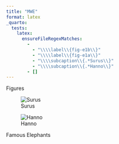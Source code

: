 ```yaml
---
title: "MWE"
format: latex
_quarto:
  tests:
    latex:
      ensureFileRegexMatches:
        - 
          - "\\\\label\\{fig-e1b\\}"
          - "\\\\label\\{fig-e1a\\}"
          - "\\\\subcaption\\{.*Surus\\}"
          - "\\\\subcaption\\{.*Hanno\\}"
        - []
---
```


Figures

::: {#fig-elephants layout-ncol="2"}

![Surus](elephant.jpg){#fig-e1a}

![Hanno](elephant.jpg){#fig-e1b}

Famous Elephants
:::

